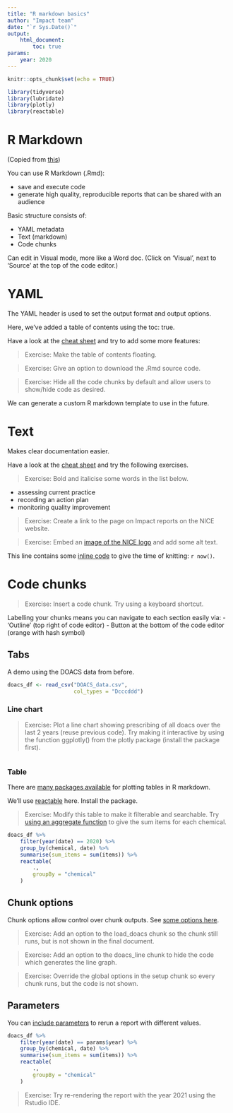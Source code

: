 ```yaml
---
title: "R markdown basics"
author: "Impact team"
date: "`r Sys.Date()`"
output: 
    html_document:
        toc: true
params:
    year: 2020
---
```


```r
knitr::opts_chunk$set(echo = TRUE)

library(tidyverse)
library(lubridate)
library(plotly)
library(reactable)
```

# R Markdown

(Copied from [this](https://rmarkdown.rstudio.com/lesson-1.html))

You can use R Markdown (.Rmd): 

- save and execute code 
- generate high quality, reproducible reports that can be shared with an audience

Basic structure consists of: 

- YAML metadata 
- Text (markdown) 
- Code chunks

Can edit in Visual mode, more like a Word doc. (Click on 'Visual', next to 'Source' at the top of the code editor.)

# YAML
The YAML header is used to set the output format and output options.

Here, we've added a table of contents using the toc: true.

Have a look at the [cheat sheet](https://rmarkdown.rstudio.com/lesson-15.html) and try to add some more features:

> Exercise: Make the table of contents floating.

> Exercise: Give an option to download the .Rmd source code.

> Exercise: Hide all the code chunks by default and allow users to show/hide code as desired.

We can generate a custom R markdown template to use in the future.

# Text

Makes clear documentation easier.

Have a look at the [cheat sheet](https://rmarkdown.rstudio.com/lesson-15.html) and try the following exercises.

> Exercise: Bold and italicise some words in the list below.

- assessing current practice
- recording an action plan
- monitoring quality improvement

> Exercise: Create a link to the page on Impact reports on the NICE website.

> Exercise: Embed an [image of the NICE logo](https://www.nice.org.uk/brand/our-logo) and add some alt text.

<!-- What do you think this line is? -->

This line contains some [inline code](https://rmarkdown.rstudio.com/lesson-4.html) to give the time of knitting: `r now()`.

# Code chunks

> Exercise: Insert a code chunk. Try using a keyboard shortcut.

Labelling your chunks means you can navigate to each section easily via:
- 'Outline' (top right of code editor)
- Button at the bottom of the code editor (orange with hash symbol)

## Tabs {.tabset}

A demo using the DOACS data from before.

```r
doacs_df <- read_csv("DOACS_data.csv", 
                     col_types = "Dcccddd")
```


### Line chart

> Exercise: Plot a line chart showing prescribing of all doacs over the last 2 years (reuse previous code). Try making it interactive by using the function ggplotly() from the plotly package (install the package first).

```r

```

### Table

There are [many packages available](https://bookdown.org/yihui/rmarkdown-cookbook/table-other.html) for plotting tables in R markdown.

We'll use [reactable](https://glin.github.io/reactable/) here. Install the package.

> Exercise: Modify this table to make it filterable and searchable. Try [using an aggregate function](https://glin.github.io/reactable/articles/examples.html#grouping-and-aggregation) to give the sum items for each chemical.

```r
doacs_df %>% 
    filter(year(date) == 2020) %>% 
    group_by(chemical, date) %>% 
    summarise(sum_items = sum(items)) %>% 
    reactable(
        .,
        groupBy = "chemical"
    )
```


## Chunk options

Chunk options allow control over chunk outputs. See [some options here](https://rmarkdown.rstudio.com/lesson-3.html).

> Exercise: Add an option to the load_doacs chunk so the chunk still runs, but is not shown in the final document.

> Exercise: Add an option to the doacs_line chunk to hide the code which generates the line graph.

> Exercise: Override the global options in the setup chunk so every chunk runs, but the code is not shown.

## Parameters

You can [include parameters](https://rmarkdown.rstudio.com/lesson-6.html) to rerun a report with different values.

```r
doacs_df %>% 
    filter(year(date) == params$year) %>% 
    group_by(chemical, date) %>% 
    summarise(sum_items = sum(items)) %>% 
    reactable(
        .,
        groupBy = "chemical"
    )
```

> Exercise: Try re-rendering the report with the year 2021 using the Rstudio IDE.